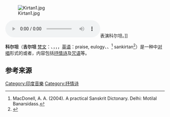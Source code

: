 [[File:Kirtan1.jpg|thumb]]

[[File:Kirtana_in_Hindi.ogg|thumb]]表演科尔坦。]]

'''科尔坦'''（'''吉尔坦'''  [[梵文|梵文]]：{{lang|en|kīrtana}}、，{{lang-bn|কীর্তন}}，{{lang-pa|ਕੀਰਤਨ}}，[[英语|英语]]：praise, eulogy、{{lang|en|Kirtan}}、{{lang|en|kirtana}}<ref>MacDonell, A. A. (2004). A practical Sanskrit Dictonary. Delhi: Motilal Banarsidass.</ref> sankirtan<ref>{{cite book|last=Nye|first=Malory|title=A Place for Our Gods|publisher=Routledge|year=1995|pages=124|isbn=978-0-7007-0356-2|url=http://books.google.com/books?id=PEtnlcck3l8C&pg=PA124|access-date=2013-08-06|archive-date=2014-06-27|archive-url=https://web.archive.org/web/20140627192331/http://books.google.com/books?id=PEtnlcck3l8C&pg=PA124|dead-url=no}}</ref>）是一种{{tsl|en|Bhakti movement|奉爱运动}}中[[对唱|对唱]]形式的{{tsl|en|Chant|吟颂}}或者{{tsl|en|Responsory|唱和}}，内容包括[[抒情诗|抒情诗]]及[[咒语|咒语]]等。

==参考来源==
{{reflist}}

[[Category:印度音樂|Category:印度音樂]]
[[Category:抒情诗|Category:抒情诗]]
